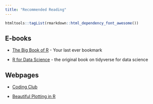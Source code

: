 ```yaml
---
title: "Recommended Reading"
---
```


```r
htmltools::tagList(rmarkdown::html_dependency_font_awesome())
```


## E-books

* [The Big Book of R](https://www.bigbookofr.com/) - Your last ever bookmark

* [R for Data Science](https://r4ds.had.co.nz/index.html) - the original book on tidyverse for data science


## Webpages

* [Coding Club](https://ourcodingclub.github.io/)

* [Beautiful Plotting in R](https://cedricscherer.netlify.app/2019/08/05/a-ggplot2-tutorial-for-beautiful-plotting-in-r/)




